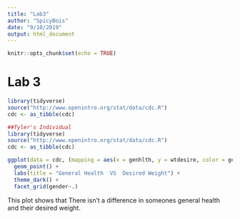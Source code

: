---
title: "Lab3"
author: "SpicyBois"
date: "9/10/2019"
output: html_document
---

```{r setup, include=FALSE}
knitr::opts_chunk$set(echo = TRUE)
```

# Lab 3

```{r}
library(tidyverse)
source("http://www.openintro.org/stat/data/cdc.R")
cdc <- as_tibble(cdc)
```


```{r}
##Tyler's Individual
library(tidyverse)
source("http://www.openintro.org/stat/data/cdc.R")
cdc <- as_tibble(cdc)

ggplot(data = cdc, (mapping = aes(x = genhlth, y = wtdesire, color = gender,))) +
  geom_point() +
  labs(title = "General Health  VS  Desired Weight") + 
  theme_dark() + 
  facet_grid(gender~.)
```

This plot shows that There isn't a difference in someones general health and their desired weight. 


